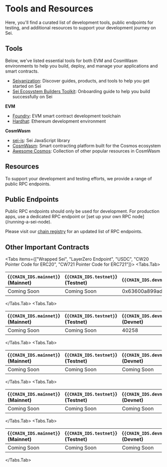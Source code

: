 
# Tools and Resources

Here, you'll find a curated list of development tools, public endpoints for testing, and additional resources to support your development journey on Sei.

## Tools

Below, we've listed essential tools for both EVM and CosmWasm environments to help you build, deploy, and manage your applications and smart contracts.

- [Seiyanization](https://seiyanization.com/): Discover guides, products, and tools to help you get started on Sei
- [Sei Ecosystem Builders Toolkit](https://sei-builders-toolkit.notion.site/Sei-Ecosystem-Builders-Toolkit-836deaebca204452909d0bf9365d8116): Onboarding guide to help you build successfully on Sei

**EVM**

- [Foundry](https://getfoundry.sh/): EVM smart contract development toolchain
- [Hardhat](https://hardhat.org/): Ethereum development environment

**CosmWasm**

- [sei-js](https://github.com/sei-protocol/sei-js/): Sei JavaScript library
- [CosmWasm](https://docs.cosmwasm.com/docs/): Smart contracting platform built for the Cosmos ecosystem
- [Awesome Cosmos](https://github.com/cosmos/awesome-cosmos): Collection of other popular resources in CosmWasm

## Resources

To support your development and testing efforts, we provide a range of public RPC endpoints.

## Public Endpoints

<Callout type='warning'>
	Public RPC endpoints should only be used for development. For production apps, use a dedicated RPC endpoint or [set up your own RPC node](/running-a-sei-node).
</Callout>

Please visit our [chain registry](https://github.com/sei-protocol/chain-registry/blob/main/chains.json) for an updated list of RPC endpoints.


## Other Important Contracts

<Tabs items={["Wrapped Sei", "LayerZero Endpoint", "USDC", "CW20 Pointer Code for ERC20", "CW721 Pointer Code for ERC721"]}>
  <Tabs.Tab>

| {<Code>{CHAIN_IDS.mainnet}</Code>} (Mainnet) | {<Code>{CHAIN_IDS.testnet}</Code>} (Testnet) | {<Code>{CHAIN_IDS.devnet}</Code>} (Devnet) |
| :------------------------------------------- | :------------------------------------------- | :----------------------------------------- |
| Coming Soon                                  | Coming Soon                                  | 0x63600a899ad94ae1bc638504fa56d8a6144df2fe |

  </Tabs.Tab>
  <Tabs.Tab>

| {<Code>{CHAIN_IDS.mainnet}</Code>} (Mainnet) | {<Code>{CHAIN_IDS.testnet}</Code>} (Testnet) | {<Code>{CHAIN_IDS.devnet}</Code>} (Devnet) |
| :------------------------------------------- | :------------------------------------------- | :----------------------------------------- |
| Coming Soon                                  | Coming Soon                                  | 40258                                      |

  </Tabs.Tab>
  <Tabs.Tab>

| {<Code>{CHAIN_IDS.mainnet}</Code>} (Mainnet) | {<Code>{CHAIN_IDS.testnet}</Code>} (Testnet) | {<Code>{CHAIN_IDS.devnet}</Code>} (Devnet) |
| :------------------------------------------- | :------------------------------------------- | :----------------------------------------- |
| Coming Soon                                  | Coming Soon                                  | Coming Soon                                |

  </Tabs.Tab>
  <Tabs.Tab>

| {<Code>{CHAIN_IDS.mainnet}</Code>} (Mainnet) | {<Code>{CHAIN_IDS.testnet}</Code>} (Testnet) | {<Code>{CHAIN_IDS.devnet}</Code>} (Devnet) |
| :------------------------------------------- | :------------------------------------------- | :----------------------------------------- |
| Coming Soon                                  | Coming Soon                                  | Coming Soon                                |

  </Tabs.Tab>
  <Tabs.Tab>

| {<Code>{CHAIN_IDS.mainnet}</Code>} (Mainnet) | {<Code>{CHAIN_IDS.testnet}</Code>} (Testnet) | {<Code>{CHAIN_IDS.devnet}</Code>} (Devnet) |
| :------------------------------------------- | :------------------------------------------- | :----------------------------------------- |
| Coming Soon                                  | Coming Soon                                  | Coming Soon                                |

  </Tabs.Tab>
</Tabs>
